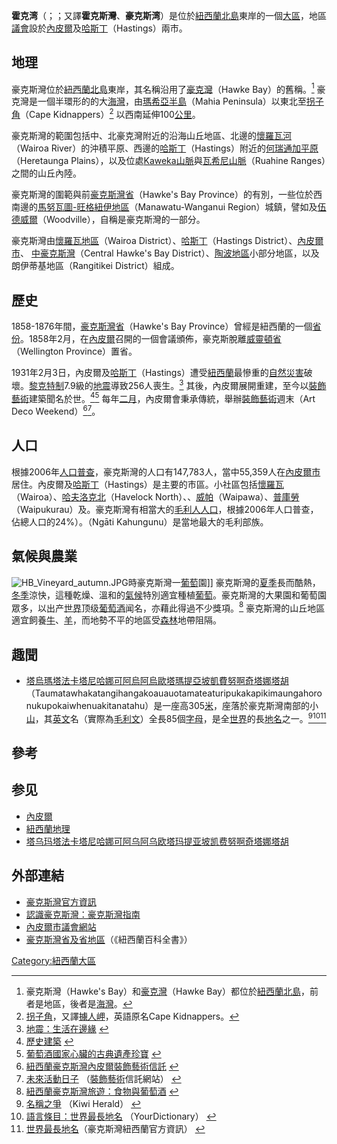 {{About|[[紐西蘭|紐西蘭]]的'''豪克斯灣地區'''|其附近的[[海灣|海灣]]|豪克灣}}
{{noteTA
|T=zh-hans:霍克湾大区; zh-hant:豪克斯灣地區;
|G1=IT
|G2=Earthquake
|G3=Country
|1=zh-hans:霍克湾大区; zh-hant:豪克斯灣地區;
|2=zh-hans:霍克湾; zh-hant:豪克斯灣;
}}
{{Infobox settlement
|name=霍克湾大区
|other_name                    = Hawke's Bay
|image_map               = Position of Hawkes Bay.png
|coordinates             = {{Coord|39|25|S|176|49|E|region:NZ_type:adm1st|display=title,inline}}
|subdivision_type        = 国家
|subdivision_name        = {{NZ}}
|seat                    = [[內皮爾_(紐西蘭)|內皮爾]]
|government_type         = [[紐西蘭一級行政區劃|大区议会]]
|governing_body          = 霍克湾大区议会
|leader_title            = 主席
|leader_name             = {{tsl|en|Rick Barker||Rick Barker}}
|leader_title1           = 副主席
|leader_name1            = Will Foley
|unit_pref               = Metric
|area_land_km2           = 14,111
|population_footnotes    = 
|population_as_of        = 2020
|population_total        = {{NZ population data 2018|Hawke's Bay region|y}}
|population_density_km2  = auto
|website                 = {{URL|http://www.hbrc.govt.nz/}}
}}
'''霍克湾'''（{{lang-en|Hawke's Bay}}；{{lang-mi|Heretaunga}}；又譯'''霍克斯灣'''、'''豪克斯湾'''）是位於[[紐西蘭|紐西蘭]][[北島_(紐西蘭)|北島]]東岸的一個[[紐西蘭一級行政區劃|大區]]，地區[[議會|議會]]設於[[內皮爾_(紐西蘭)|內皮爾]]及[[哈斯丁_(紐西蘭)|哈斯丁]]（Hastings）兩市。

==地理==
豪克斯灣位於[[紐西蘭|紐西蘭]][[北島_(紐西蘭)|北島]]東岸，其名稱沿用了[[豪克灣|豪克灣]]（Hawke Bay）的舊稱。<ref>豪克斯灣（Hawke's Bay）和[[豪克灣|豪克灣]]（Hawke Bay）都位於[[紐西蘭|紐西蘭]][[北島_(紐西蘭)|北島]]，前者是地區，後者是[[海灣|海灣]]。</ref> 豪克灣是一個半環形的的大[[海灣|海灣]]，由[[瑪希亞半島|瑪希亞半島]]（Mahia Peninsula）以東北至[[拐子角|拐子角]]（Cape Kidnappers）<ref name="Cape Kidnappers">[[拐子角|拐子角]]，又譯[[擄人岬|擄人岬]]，英語原名Cape Kidnappers。</ref> 以西南延伸100[[公里|公里]]。

豪克斯灣的範圍包括中、北豪克灣附近的沿海山丘地區、北邊的[[懷羅瓦河|懷羅瓦河]]（Wairoa River）的沖積平原、西邊的[[哈斯丁_(紐西蘭)|哈斯丁]]（Hastings）附近的[[何瑞通加平原|何瑞通加平原]]（Heretaunga Plains），以及位處[[Kaweka山脈|Kaweka山脈]]與[[瓦希尼山脈|瓦希尼山脈]]（Ruahine Ranges）之間的山丘內陸。

豪克斯灣的圍範與前[[豪克斯灣省|豪克斯灣省]]（Hawke's Bay Province）的有別，一些位於西南邊的[[馬努瓦圖-旺格紐伊|馬努瓦圖-旺格紐伊地區]]（Manawatu-Wanganui Region）城鎮，譬如{{link-en|Dannevirke|Dannevirke}}及[[伍德威爾_(紐西蘭)|伍德威爾]]（Woodville），自稱是豪克斯灣的一部分。

豪克斯灣由[[懷羅瓦|懷羅瓦地區]]（Wairoa District）、[[哈斯丁_(紐西蘭地區)|哈斯丁]]（Hastings District）、[[內皮爾_(紐西蘭)|內皮爾市]]、 [[中豪克斯灣_(紐西蘭地區)|中豪克斯灣]]（Central Hawke's Bay District）、[[陶波|陶波地區]]小部分地區，以及朗伊蒂基地區（Rangitikei District）組成。

==歷史==
1858-1876年間，[[豪克斯灣省|豪克斯灣省]]（Hawke's Bay Province）曾經是紐西蘭的一個[[紐西蘭省份|省份]]。1858年2月，在[[內皮爾|內皮爾]]召開的一個會議頒佈，豪克斯脫離[[威靈頓省|威靈頓省]]（Wellington Province）置省。

1931年2月3日，內皮爾及[[哈斯丁_(紐西蘭)|哈斯丁]]（Hastings）遭受[[紐西蘭|紐西蘭]]最慘重的[[自然災害|自然災害]]破壞。[[黎克特制|黎克特制]]7.9級的[[地震|地震]]導致256人喪生。<ref>[http://www.hawkesbaynz.com/trade_media/media_kits/story_angles/architecture/earthquake_living_on_the_edge.htm?xhighlightwords=earthquake 地震：生活在邊緣]{{dead link|date=2018年5月 |bot=InternetArchiveBot |fix-attempted=yes }} {{en}}</ref> 其後，內皮爾展開重建，至今以[[裝飾藝術|裝飾藝術]]建築聞名於世。<ref>[http://www.hawkesbaynz.com/sights_and_activities/art_culture_and_heritage/historic_buildings/index.htm?xhighlightwords=earthquake 歷史建築]{{dead link|date=2018年5月 |bot=InternetArchiveBot |fix-attempted=yes }} {{en}}</ref><ref>[http://www.hawkesbaynz.com/trade_media/media_kits/story_angles/architecture/a_classical_heritage_gem.htm?xhighlightwords=earthquake 葡萄酒國家心臟的古典遺產珍寶]{{dead link|date=2018年5月 |bot=InternetArchiveBot |fix-attempted=yes }} {{en}}</ref> 每年[[二月|二月]]，內皮爾會秉承傳統，舉辦[[裝飾藝術|裝飾藝術]]週末（Art Deco Weekend）<ref>[http://www.hawkesbaynz.com/pages/artdecotrust 紐西蘭豪克斯灣內皮爾裝飾藝術信託]{{dead link|date=2018年5月 |bot=InternetArchiveBot |fix-attempted=yes }} {{en}}</ref><ref>[http://www.artdeconapier.com/Future_Events_Dates_64.aspx 未來活動日子] {{webarchive|url=https://web.archive.org/web/20070502202049/http://www.artdeconapier.com/Future_Events_Dates_64.aspx |date=2007-05-02 }}（[[裝飾藝術|裝飾藝術]]信託網站） {{en}}</ref>。

==人口==
根據2006年[[人口普查|人口普查]]，豪克斯灣的人口有147,783人，當中55,359人在[[內皮爾_(紐西蘭)|內皮爾市]]居住。內皮爾及[[哈斯丁_(紐西蘭)|哈斯丁]]（Hastings）是主要的市區。小社區包括[[懷羅瓦|懷羅瓦]]（Wairoa）、[[哈夫洛克北|哈夫洛克北]]（Havelock North）、{{link-en|Tikokino|Tikokino}}、[[威帕|威帕]]（Waipawa）、[[普庫勞|普庫勞]]（Waipukurau）及{{link-en|Takapau|Takapau}}。豪克斯灣有相當大的[[毛利人|毛利人]][[人口|人口]]，根據2006年人口普查，佔總人口的24%）。{{link-en|卡杭谷努|Ngāti Kahungunu}}（Ngāti Kahungunu）是當地最大的毛利部族。

==氣候與農業==
[[File:HB_Vineyard_autumn.JPG|thumb]]時豪克斯灣一[[葡萄|葡萄]]園]]
豪克斯灣的[[夏季|夏季]]長而酷熱，[[冬季|冬季]]涼快，這種乾燥、溫和的[[氣候|氣候]]特別適宜種植[[葡萄|葡萄]]。豪克斯灣的大果園和葡萄園眾多，以出产[[世界|世界]]顶级[[葡萄酒|葡萄酒]]闻名，亦藉此得過不少獎項。<ref>[http://www.hawkesbaynz.com/food_wine/ 紐西蘭豪克斯灣旅遊：食物與葡萄酒]{{dead link|date=2018年5月 |bot=InternetArchiveBot |fix-attempted=yes }} {{en}}</ref> 豪克斯灣的山丘地區適宜飼養[[牛|牛]]、[[羊|羊]]，而地勢不平的地區受[[森林|森林]]地帶阻隔。

==趣聞==
*[[塔烏瑪塔法卡塔尼哈娜可阿烏阿烏歐塔瑪提亞坡凱費努啊奇塔娜塔胡|塔烏瑪塔法卡塔尼哈娜可阿烏阿烏歐塔瑪提亞坡凱費努啊奇塔娜塔胡]]（Taumatawhakatangihangakoauauotamateaturipukakapikimaungahoronukupokaiwhenuakitanatahu）是一座高305[[米_(單位)|米]]，座落於豪克斯灣南部的小[[山|山]]，其[[英文|英文]]名（實際為[[毛利文|毛利文]]）全長85個[[字母|字母]]，是全[[世界|世界]]的長[[地名|地名]]之一。<ref>[http://www.kiwiherald.com/LongestPlaceName.html 名稱之爭] {{webarchive|url=https://web.archive.org/web/20060507134607/http://www.kiwiherald.com/LongestPlaceName.html |date=2006-05-07 }}（Kiwi Herald） {{en}}</ref><ref>[http://www.yourdictionary.com/library/article009.html 語言條目：世界最長地名] {{Wayback|url=http://www.yourdictionary.com/library/article009.html |date=20060427151228 }}（YourDictionary） {{en}}</ref><ref>[http://www.hawkesbaynz.com/trade_media/media_kits/story_angles/art_and_culture/longest_place_name.htm 世界最長地名]{{dead link|date=2018年5月 |bot=InternetArchiveBot |fix-attempted=yes }}（豪克斯灣紐西蘭官方資訊） {{en}}</ref>

==參考==
{{Reflist}}

==参见==
*[[內皮爾_(紐西蘭)|內皮爾]]
*[[紐西蘭地理|紐西蘭地理]]
*[[塔乌玛塔法卡塔尼哈娜可阿乌阿乌欧塔玛提亚坡凯费努啊奇塔娜塔胡|塔乌玛塔法卡塔尼哈娜可阿乌阿乌欧塔玛提亚坡凯费努啊奇塔娜塔胡]]

==外部連結==
{{commonscat|Hawke's Bay|豪克斯灣}}
* [http://www.hawkesbay.com 豪克斯灣官方資訊] {{en}}
* [https://web.archive.org/web/20160312162224/http://www.new2hb.com/ 認識豪克斯灣：豪克斯灣指南] {{en}}
* [https://web.archive.org/web/20170629213154/http://www.napier.govt.nz/index.php?cid=napier%2Fhistory%2Fhi_gen 內皮爾市議會網站] {{en}}
* [https://web.archive.org/web/20070103043707/http://www.teara.govt.nz/1966/H/HawkesBayProvinceAndProvincialDistrict/HawkesBayProvinceAndProvincialDistrict/en 豪克斯灣省及省地區]（《紐西蘭百科全書》） {{en}}

{{新西兰行政区划}}
{{normdaten}}
{{DEFAULTSORT:hawke's}}
[[Category:紐西蘭大區|Category:紐西蘭大區]]